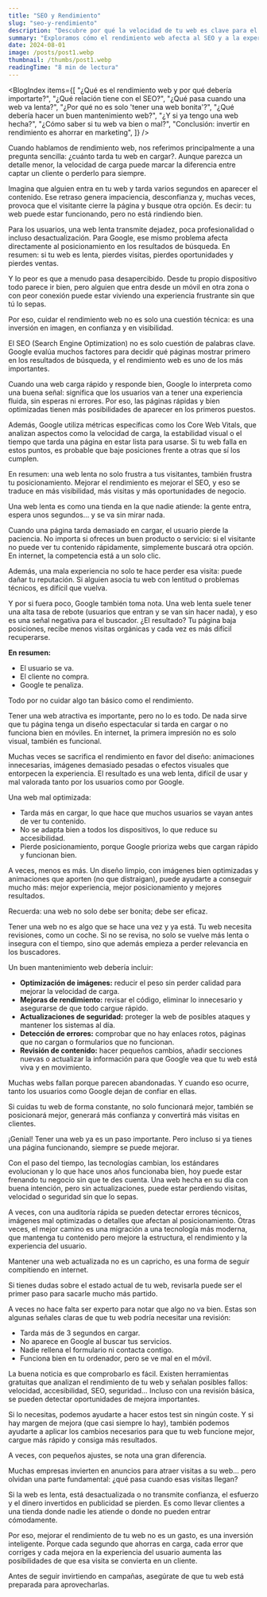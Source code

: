 ```yaml
---
title: "SEO y Rendimiento"
slug: "seo-y-rendimiento"
description: "Descubre por qué la velocidad de tu web es clave para el posicionamiento y las conversiones."
summary: "Exploramos cómo el rendimiento web afecta al SEO y a la experiencia del usuario, y qué puedes hacer para optimizar tu sitio."
date: 2024-08-01
image: /posts/post1.webp
thumbnail: /thumbs/post1.webp
readingTime: "8 min de lectura"
---
```



<BlogIndex
  items={[
    "¿Qué es el rendimiento web y por qué debería importarte?",
    "¿Qué relación tiene con el SEO?",
    "¿Qué pasa cuando una web va lenta?",
    "¿Por qué no es solo 'tener una web bonita'?",
    "¿Qué debería hacer un buen mantenimiento web?",
    "¿Y si ya tengo una web hecha?",
    "¿Cómo saber si tu web va bien o mal?",
    "Conclusión: invertir en rendimiento es ahorrar en marketing",
  ]}
/>

<BlogSection title="¿Qué es el rendimiento web y por qué debería importarte?">
Cuando hablamos de rendimiento web, nos referimos principalmente a una pregunta sencilla: ¿cuánto tarda tu web en cargar?. Aunque parezca un detalle menor, la velocidad de carga puede marcar la diferencia entre captar un cliente o perderlo para siempre.

Imagina que alguien entra en tu web y tarda varios segundos en aparecer el contenido. Ese retraso genera impaciencia, desconfianza y, muchas veces, provoca que el visitante cierre la página y busque otra opción. Es decir: tu web puede estar funcionando, pero no está rindiendo bien.

Para los usuarios, una web lenta transmite dejadez, poca profesionalidad o incluso desactualización. Para Google, ese mismo problema afecta directamente al posicionamiento en los resultados de búsqueda. En resumen: si tu web es lenta, pierdes visitas, pierdes oportunidades y pierdes ventas.

Y lo peor es que a menudo pasa desapercibido. Desde tu propio dispositivo todo parece ir bien, pero alguien que entra desde un móvil en otra zona o con peor conexión puede estar viviendo una experiencia frustrante sin que tú lo sepas.

Por eso, cuidar el rendimiento web no es solo una cuestión técnica: es una inversión en imagen, en confianza y en visibilidad.

</BlogSection>

<BlogSection title="¿Qué relación tiene con el SEO?">
El SEO (Search Engine Optimization) no es solo cuestión de palabras clave. Google evalúa muchos factores para decidir qué páginas mostrar primero en los resultados de búsqueda, y el rendimiento web es uno de los más importantes.

Cuando una web carga rápido y responde bien, Google lo interpreta como una buena señal: significa que los usuarios van a tener una experiencia fluida, sin esperas ni errores. Por eso, las páginas rápidas y bien optimizadas tienen más posibilidades de aparecer en los primeros puestos.

Además, Google utiliza métricas específicas como los Core Web Vitals, que analizan aspectos como la velocidad de carga, la estabilidad visual o el tiempo que tarda una página en estar lista para usarse. Si tu web falla en estos puntos, es probable que baje posiciones frente a otras que sí los cumplen.

En resumen: una web lenta no solo frustra a tus visitantes, también frustra tu posicionamiento. Mejorar el rendimiento es mejorar el SEO, y eso se traduce en más visibilidad, más visitas y más oportunidades de negocio.

</BlogSection>

<BlogSection title="¿Qué pasa cuando una web va lenta?">
Una web lenta es como una tienda en la que nadie atiende: la gente entra, espera unos segundos... y se va sin mirar nada.

Cuando una página tarda demasiado en cargar, el usuario pierde la paciencia. No importa si ofreces un buen producto o servicio: si el visitante no puede ver tu contenido rápidamente, simplemente buscará otra opción. En internet, la competencia está a un solo clic.

Además, una mala experiencia no solo te hace perder esa visita: puede dañar tu reputación. Si alguien asocia tu web con lentitud o problemas técnicos, es difícil que vuelva.

Y por si fuera poco, Google también toma nota. Una web lenta suele tener una alta tasa de rebote (usuarios que entran y se van sin hacer nada), y eso es una señal negativa para el buscador. ¿El resultado? Tu página baja posiciones, recibe menos visitas orgánicas y cada vez es más difícil recuperarse.

**En resumen:**

- El usuario se va.
- El cliente no compra.
- Google te penaliza.

Todo por no cuidar algo tan básico como el rendimiento.

</BlogSection>

<BlogSection title="¿Por qué no es solo 'tener una web bonita'?">
Tener una web atractiva es importante, pero no lo es todo. De nada sirve que tu página tenga un diseño espectacular si tarda en cargar o no funciona bien en móviles. En internet, la primera impresión no es solo visual, también es funcional.

Muchas veces se sacrifica el rendimiento en favor del diseño: animaciones innecesarias, imágenes demasiado pesadas o efectos visuales que entorpecen la experiencia. El resultado es una web lenta, difícil de usar y mal valorada tanto por los usuarios como por Google.

Una web mal optimizada:

- Tarda más en cargar, lo que hace que muchos usuarios se vayan antes de ver tu contenido.
- No se adapta bien a todos los dispositivos, lo que reduce su accesibilidad.
- Pierde posicionamiento, porque Google prioriza webs que cargan rápido y funcionan bien.

A veces, menos es más. Un diseño limpio, con imágenes bien optimizadas y animaciones que aporten (no que distraigan), puede ayudarte a conseguir mucho más: mejor experiencia, mejor posicionamiento y mejores resultados.

Recuerda: una web no solo debe ser bonita; debe ser eficaz.

</BlogSection>

<BlogSection title="¿Qué debería hacer un buen mantenimiento web?">
Tener una web no es algo que se hace una vez y ya está. Tu web necesita revisiones, como un coche. Si no se revisa, no solo se vuelve más lenta o insegura con el tiempo, sino que además empieza a perder relevancia en los buscadores.

Un buen mantenimiento web debería incluir:

- **Optimización de imágenes:** reducir el peso sin perder calidad para mejorar la velocidad de carga.
- **Mejoras de rendimiento:** revisar el código, eliminar lo innecesario y asegurarse de que todo cargue rápido.
- **Actualizaciones de seguridad:** proteger la web de posibles ataques y mantener los sistemas al día.
- **Detección de errores:** comprobar que no hay enlaces rotos, páginas que no cargan o formularios que no funcionan.
- **Revisión de contenido:** hacer pequeños cambios, añadir secciones nuevas o actualizar la información para que Google vea que tu web está viva y en movimiento.

Muchas webs fallan porque parecen abandonadas. Y cuando eso ocurre, tanto los usuarios como Google dejan de confiar en ellas.

Si cuidas tu web de forma constante, no solo funcionará mejor, también se posicionará mejor, generará más confianza y convertirá más visitas en clientes.

</BlogSection>

<BlogSection title="¿Y si ya tengo una web hecha?">
¡Genial! Tener una web ya es un paso importante. Pero incluso si ya tienes una página funcionando, siempre se puede mejorar.

Con el paso del tiempo, las tecnologías cambian, los estándares evolucionan y lo que hace unos años funcionaba bien, hoy puede estar frenando tu negocio sin que te des cuenta. Una web hecha en su día con buena intención, pero sin actualizaciones, puede estar perdiendo visitas, velocidad o seguridad sin que lo sepas.

A veces, con una auditoría rápida se pueden detectar errores técnicos, imágenes mal optimizadas o detalles que afectan al posicionamiento. Otras veces, el mejor camino es una migración a una tecnología más moderna, que mantenga tu contenido pero mejore la estructura, el rendimiento y la experiencia del usuario.

Mantener una web actualizada no es un capricho, es una forma de seguir compitiendo en internet.

Si tienes dudas sobre el estado actual de tu web, revisarla puede ser el primer paso para sacarle mucho más partido.

</BlogSection>

<BlogSection title="¿Cómo saber si tu web va bien o mal?">
A veces no hace falta ser experto para notar que algo no va bien. Estas son algunas señales claras de que tu web podría necesitar una revisión:

- Tarda más de 3 segundos en cargar.
- No aparece en Google al buscar tus servicios.
- Nadie rellena el formulario ni contacta contigo.
- Funciona bien en tu ordenador, pero se ve mal en el móvil.

La buena noticia es que comprobarlo es fácil. Existen herramientas gratuitas que analizan el rendimiento de tu web y señalan posibles fallos: velocidad, accesibilidad, SEO, seguridad… Incluso con una revisión básica, se pueden detectar oportunidades de mejora importantes.

Si lo necesitas, podemos ayudarte a hacer estos test sin ningún coste. Y si hay margen de mejora (que casi siempre lo hay), también podemos ayudarte a aplicar los cambios necesarios para que tu web funcione mejor, cargue más rápido y consiga más resultados.

A veces, con pequeños ajustes, se nota una gran diferencia.

</BlogSection>

<BlogSection title="Conclusión: invertir en rendimiento es ahorrar en marketing">
Muchas empresas invierten en anuncios para atraer visitas a su web… pero olvidan una parte fundamental: ¿qué pasa cuando esas visitas llegan?

Si la web es lenta, está desactualizada o no transmite confianza, el esfuerzo y el dinero invertidos en publicidad se pierden. Es como llevar clientes a una tienda donde nadie les atiende o donde no pueden entrar cómodamente.

Por eso, mejorar el rendimiento de tu web no es un gasto, es una inversión inteligente. Porque cada segundo que ahorras en carga, cada error que corriges y cada mejora en la experiencia del usuario aumenta las posibilidades de que esa visita se convierta en un cliente.

Antes de seguir invirtiendo en campañas, asegúrate de que tu web está preparada para aprovecharlas.

</BlogSection>
